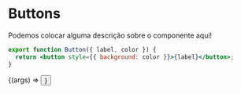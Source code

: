 
<Meta title='Components/Button' component={Button} />

# Buttons

Podemos colocar alguma descrição sobre o componente aqui!

```jsx
export function Button({ label, color }) {
  return <button style={{ background: color }}>{label}</button>;
}
```

<ArgsTable of={Button} />

<Canvas>
  <Story
    name='Button default'
    args={{
      ...Button.defaultProps,
      label: 'botão sem css',
    }}>
    {(args) => <Button {...args} />}
  </Story>
</Canvas>
